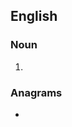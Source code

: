 ==English==

===Noun===
{{head|en|noun plural form}}

# {{plural of|stamen|lang=en}}

===Anagrams===
* {{anagrams|en|Mastens|Tessman}}